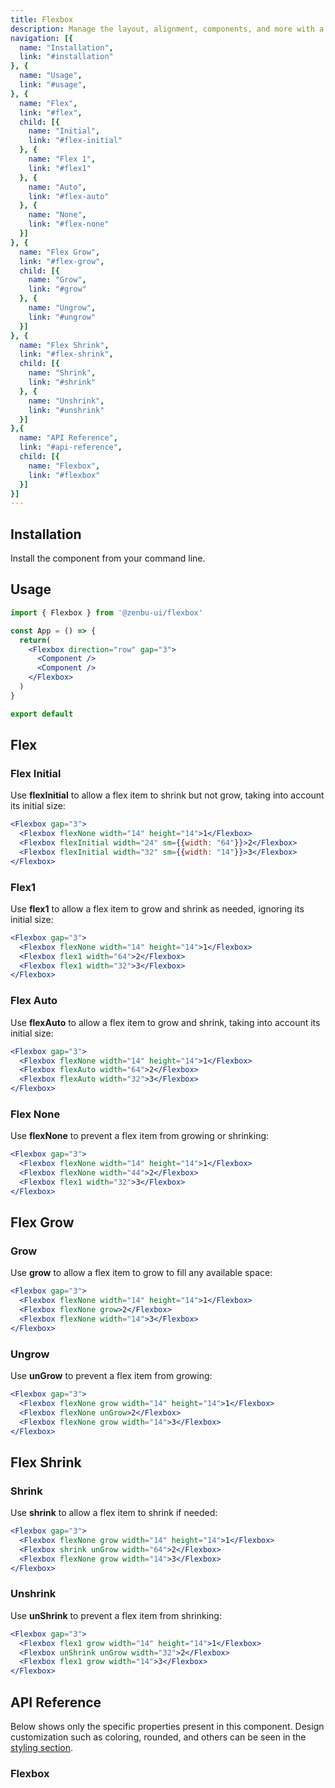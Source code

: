 ```yaml
---
title: Flexbox
description: Manage the layout, alignment, components, and more with a full suite of responsive flexbox utilities.
navigation: [{
  name: "Installation",
  link: "#installation"
}, {
  name: "Usage",
  link: "#usage",
}, {
  name: "Flex",
  link: "#flex",
  child: [{
    name: "Initial",
    link: "#flex-initial"
  }, {
    name: "Flex 1",
    link: "#flex1"
  }, {
    name: "Auto",
    link: "#flex-auto"
  }, {
    name: "None",
    link: "#flex-none"
  }]
}, {
  name: "Flex Grow",
  link: "#flex-grow",
  child: [{
    name: "Grow",
    link: "#grow"
  }, {
    name: "Ungrow",
    link: "#ungrow"
  }]
}, {
  name: "Flex Shrink",
  link: "#flex-shrink",
  child: [{
    name: "Shrink",
    link: "#shrink"
  }, {
    name: "Unshrink",
    link: "#unshrink"
  }]
},{
  name: "API Reference",
  link: "#api-reference",
  child: [{
    name: "Flexbox",
    link: "#flexbox"
  }]
}]
---
```


## Installation
Install the component from your command line.

<NpmInstall packageName="@zenbu-ui/flexbox" />

## Usage

```jsx
import { Flexbox } from '@zenbu-ui/flexbox'

const App = () => {
  return(
    <Flexbox direction="row" gap="3">
      <Component />
      <Component />
    </Flexbox>
  )
}

export default
```

## Flex

### Flex Initial
Use **flexInitial** to allow a flex item to shrink but not grow, taking into account its initial size:
<PreviewFlexboxInitial />

```jsx
<Flexbox gap="3">
  <Flexbox flexNone width="14" height="14">1</Flexbox>
  <Flexbox flexInitial width="24" sm={{width: "64"}}>2</Flexbox>
  <Flexbox flexInitial width="32" sm={{width: "14"}}>3</Flexbox>
</Flexbox>
```

### Flex1
Use **flex1** to allow a flex item to grow and shrink as needed, ignoring its initial size:
<PreviewFlexbox1 />

```jsx
<Flexbox gap="3">
  <Flexbox flexNone width="14" height="14">1</Flexbox>
  <Flexbox flex1 width="64">2</Flexbox>
  <Flexbox flex1 width="32">3</Flexbox>
</Flexbox>
```

### Flex Auto
Use **flexAuto** to allow a flex item to grow and shrink, taking into account its initial size:
<PreviewFlexboxAuto />

```jsx
<Flexbox gap="3">
  <Flexbox flexNone width="14" height="14">1</Flexbox>
  <Flexbox flexAuto width="64">2</Flexbox>
  <Flexbox flexAuto width="32">3</Flexbox>
</Flexbox>
```

### Flex None
Use **flexNone** to prevent a flex item from growing or shrinking:
<PreviewFlexboxNone />

```jsx
<Flexbox gap="3">
  <Flexbox flexNone width="14" height="14">1</Flexbox>
  <Flexbox flexNone width="44">2</Flexbox>
  <Flexbox flex1 width="32">3</Flexbox>
</Flexbox>
```

## Flex Grow

### Grow
Use **grow** to allow a flex item to grow to fill any available space:
<PreviewFlexGrow />

```jsx
<Flexbox gap="3">
  <Flexbox flexNone width="14" height="14">1</Flexbox>
  <Flexbox flexNone grow>2</Flexbox>
  <Flexbox flexNone width="14">3</Flexbox>
</Flexbox>
```

### Ungrow
Use **unGrow** to prevent a flex item from growing:
<PreviewFlexUngrow />

```jsx
<Flexbox gap="3">
  <Flexbox flexNone grow width="14" height="14">1</Flexbox>
  <Flexbox flexNone unGrow>2</Flexbox>
  <Flexbox flexNone grow width="14">3</Flexbox>
</Flexbox>
```

## Flex Shrink

### Shrink
Use **shrink** to allow a flex item to shrink if needed:
<PreviewFlexShrink />

```jsx
<Flexbox gap="3">
  <Flexbox flexNone grow width="14" height="14">1</Flexbox>
  <Flexbox shrink unGrow width="64">2</Flexbox>
  <Flexbox flexNone grow width="14">3</Flexbox>
</Flexbox>
```

### Unshrink
Use **unShrink** to prevent a flex item from shrinking:
<PreviewFlexUnshrink />

```jsx
<Flexbox gap="3">
  <Flexbox flex1 grow width="14" height="14">1</Flexbox>
  <Flexbox unShrink unGrow width="32">2</Flexbox>
  <Flexbox flex1 grow width="14">3</Flexbox>
</Flexbox>
```

## API Reference
Below shows only the specific properties present in this component. Design customization such as coloring, rounded, and others can be seen in the [styling section](/docs/styling).

### Flexbox
<FlexboxProps />
